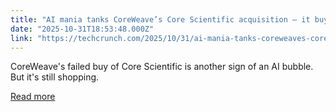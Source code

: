 ```yaml
---
title: "AI mania tanks CoreWeave’s Core Scientific acquisition — it buys Python notebook Marimo"
date: "2025-10-31T18:53:48.000Z"
link: "https://techcrunch.com/2025/10/31/ai-mania-tanks-coreweaves-core-scientific-acquisition-it-buys-python-notebook-marimo/"
---
```


CoreWeave's failed buy of Core Scientific is another sign of an AI bubble. But it's still shopping.

[Read more](https://techcrunch.com/2025/10/31/ai-mania-tanks-coreweaves-core-scientific-acquisition-it-buys-python-notebook-marimo/)
